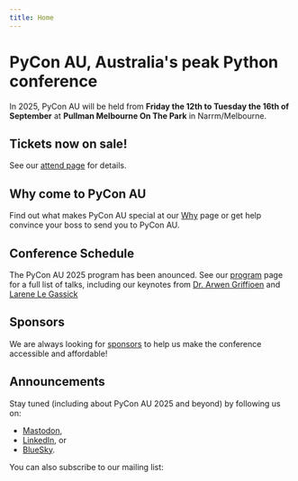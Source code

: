 ```yaml
---
title: Home
---
```



# PyCon AU, Australia's peak Python conference

In 2025, PyCon AU will be held from **Friday the 12th to Tuesday the 16th of September** at **Pullman Melbourne On The Park** in Narrm/Melbourne.

## Tickets now on sale!
See our [attend page](/attend) for details.

## Why come to PyCon AU 
Find out what makes PyCon AU special at our [Why](/why) page or get help convince your boss to send you to PyCon AU. 

## Conference Schedule
The PyCon AU 2025 program has been anounced. See our <a href="/program">program</a> page for a full list of talks, including our keynotes from <a href="/program/ZKJQAP/">Dr. Arwen Griffioen</a> and <a href="/program/DVTWWU/">Larene Le Gassick</a>

## Sponsors
We are always looking for [sponsors](/sponsor) to help us make the conference accessible and affordable!


## Announcements
Stay tuned (including about PyCon AU 2025 and beyond) by following us on:

- [Mastodon](https://mastodon.pycon.org.au/@pyconau),
- [LinkedIn](https://www.linkedin.com/company/pyconau/), or
- [BlueSky](https://bsky.app/profile/pyconau.bsky.social).

You can also subscribe to our mailing list:

<MailingListSignup />

